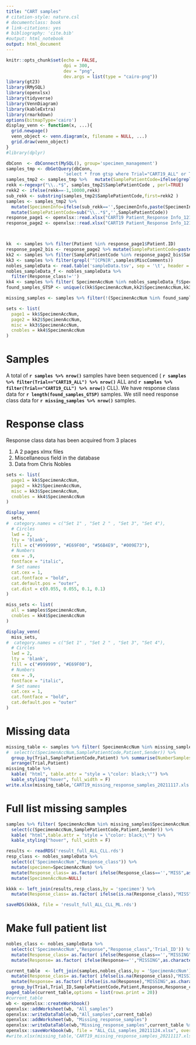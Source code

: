 ```yaml
---
title: "CART samples"
# citation-style: nature.csl
# documentclass: book
# link-citations: yes
# bibliography: 'cite.bib'
#output: html_notebook
output: html_document
---
```

<style>
.main-container {
  max-width: 1500px;!important
  margin-left: auto;!important
  margin-right: auto;!important
}
</style>

```r
knitr::opts_chunk$set(echo = FALSE,
                      dpi = 300,
                      dev = "png",
                      dev.args = list(type = "cairo-png"))
library(gt23)
library(RMySQL)
library(openxlsx)
library(tidyverse)
library(VennDiagram)
library(kableExtra)
library(rmarkdown)
options(bitmapType='cairo')
display_venn <- function(x, ...){
  grid.newpage()
  venn_object <- venn.diagram(x, filename = NULL, ...)
  grid.draw(venn_object)
}
#library(dplyr)
```

```r
dbConn  <- dbConnect(MySQL(), group='specimen_management')
samples_tmp <- dbGetQuery(dbConn, 
                      'select * from gtsp where Trial="CART19_ALL" or Trial="CART19_CLL"') 
samples_tmp2 <- samples_tmp %>%   mutate(SamplePatientCode=ifelse(grepl('^xxx$',SamplePatientCode),sub('^p','CHP',Patient),SamplePatientCode))
rekk <-regexpr("\\..*$", samples_tmp2$SamplePatientCode , perl=TRUE)
rekk2 <- ifelse(rekk==-1,10000,rekk)
sub_rekk <- substring(samples_tmp2$SamplePatientCode,first=rekk2 )
samples <- samples_tmp2 %>%
  mutate(SpecimenInfo=ifelse(sub_rekk=='',SpecimenInfo,paste(SpecimenInfo,sub_rekk,sep = ':'))) %>%
  mutate(SamplePatientCode=sub("\\..*$",'',SamplePatientCode))
response_page1 <- openxlsx::read.xlsx("CART19 Patient_Response Info_12102020.xlsx", 1, detectDates = TRUE)
response_page2 <- openxlsx::read.xlsx("CART19 Patient_Response Info_12102020.xlsx", 2, detectDates = TRUE)



kk  <- samples %>% filter(Patient %in% response_page1$Patient.ID)
response_page2_bis <- response_page2 %>% mutate(SamplePatientCode=paste0(protocol,'-',ID))
kk2 <- samples %>% filter(SamplePatientCode %in% response_page2_bis$SamplePatientCode)
kk3 <- samples %>% filter(grepl('^[CPN]R',samples$MiscComments))
nobles_sampleData <- read.table('sampleData.tsv', sep = '\t', header = TRUE) 
nobles_sampleData_f <- nobles_sampleData %>%
  filter(Response_class!='')
kk4 <- samples %>% filter( SpecimenAccNum %in% nobles_sampleData_f$SpecimenAccNum)
found_samples_GTSP <- unique(c(kk$SpecimenAccNum,kk2$SpecimenAccNum,kk3$SpecimenAccNum,kk4$SpecimenAccNum))

missing_samples <- samples %>% filter(!(SpecimenAccNum %in% found_samples_GTSP))

sets <- list(
  page1 = kk$SpecimenAccNum, 
  page2 = kk2$SpecimenAccNum, 
  misc = kk3$SpecimenAccNum,
  cnobles = kk4$SpecimenAccNum
)
```


# Samples

A total of __`r samples %>% nrow()`__ samples have been sequenced 
( __`r samples %>% filter(Trial=="CART19_ALL") %>% nrow()`__ ALL and 
 __`r samples %>% filter(Trial=="CART19_CLL") %>% nrow()`__ CLL). We have response class
 data for __`r length(found_samples_GTSP)`__ samples. We still need response class data
 for __`r missing_samples %>% nrow()`__ samples.
 
# Response class
 
 Response class data has been acquired from 3 places

 1. A 2 pages xlmx files
 2. Miscellaneous field in the database
 3. Data from Chris Nobles
 
 
```r

sets <- list(
  page1 = kk$SpecimenAccNum, 
  page2 = kk2$SpecimenAccNum, 
  misc = kk3$SpecimenAccNum,
  cnobles = kk4$SpecimenAccNum
)

display_venn(
  sets,
#  category.names = c("Set 1" , "Set 2 " , "Set 3", "Set 4"),
  # Circles
  lwd = 2,
  lty = 'blank',
  fill = c("#999999", "#E69F00", "#56B4E9", "#009E73"),
  # Numbers
  cex = .9,
  fontface = "italic",
  # Set names
  cat.cex = 1,
  cat.fontface = "bold",
  cat.default.pos = "outer",
  cat.dist = c(0.055, 0.055, 0.1, 0.1)
)
```

```r

miss_sets <- list(
  all = samples$SpecimenAccNum,
  cnobles = kk4$SpecimenAccNum
)

display_venn(
  miss_sets,
#  category.names = c("Set 1" , "Set 2 " , "Set 3", "Set 4"),
  # Circles
  lwd = 2,
  lty = 'blank',
  fill = c("#999999", "#E69F00"),
  # Numbers
  cex = .9,
  fontface = "italic",
  # Set names
  cat.cex = 1,
  cat.fontface = "bold",
  cat.default.pos = "outer"
)
```

# Missing data 

```r
missing_table <- samples %>% filter( SpecimenAccNum %in% missing_samples$SpecimenAccNum) %>%
#  select(c(SpecimenAccNum,SamplePatientCode,Patient,Sender)) %>%
  group_by(Trial,SamplePatientCode,Patient) %>% summarise(NumberSamples=n(),.groups='drop') %>%
  arrange(Trial,Patient) 
missing_table %>%
  kable( "html", table.attr = "style = \"color: black;\"") %>%
  kable_styling("hover", full_width = F)
write.xlsx(missing_table,'CART19_missing_response_samples_20211117.xls',overwrite = TRUE)
```



# Full list missing samples

```r
samples %>% filter( SpecimenAccNum %in% missing_samples$SpecimenAccNum) %>%
  select(c(SpecimenAccNum,SamplePatientCode,Patient,Sender)) %>%
  kable( "html",table.attr = "style = \"color: black;\"") %>%
  kable_styling("hover", full_width = F)
```

```r
results <- readRDS('result_full_ALL_CLL.rds')
resp_class <- nobles_sampleData %>%
  select(c('SpecimenAccNum',"Response_class")) %>%
  mutate(specimen=SpecimenAccNum) %>%
  mutate(Response_class= as.factor( ifelse(Response_class=='',"MISS",as.character(Response_class)))) %>%
  mutate(SpecimenAccNum=NULL)

kkkk <- left_join(results,resp_class,by = 'specimen') %>%
  mutate(Response_class= as.factor( ifelse(is.na(Response_class),"MISS",as.character(Response_class))))

saveRDS(kkkk, file = 'result_full_ALL_CLL_ML.rds')  
```

# Make full patient list

```r
nobles_class <- nobles_sampleData %>%
  select(c('SpecimenAccNum',"Response","Response_class",'Trial_ID')) %>%
  mutate(Response_class= as.factor( ifelse(Response_class=='',"MISSING",as.character(Response_class)))) %>%
  mutate(Response= as.factor( ifelse(Response=='',"MISSING",as.character(Response)))) 

current_table  <- left_join(samples,nobles_class,by = 'SpecimenAccNum') %>%
  mutate(Response_class= as.factor( ifelse(is.na(Response_class),"MISSING",as.character(Response_class)))) %>%
  mutate(Response= as.factor( ifelse(is.na(Response),"MISSING",as.character(Response)))) %>%
  group_by(Trial,Trial_ID,SamplePatientCode,Patient,Response,Response_class) %>% summarise(NumberSamples=n(),.groups='drop')
paged_table(current_table,options = list(rows.print = 20))
#current_table
wb <- openxlsx::createWorkbook()
openxlsx::addWorksheet(wb, "All_samples")
openxlsx::writeDataTable(wb,"All_samples",current_table)
openxlsx::addWorksheet(wb, "Missing_response_samples")
openxlsx::writeDataTable(wb,"Missing_response_samples",current_table %>% filter(Response=='MISSING'))
openxlsx::saveWorkbook(wb, file = "ALL_CLL_samples_20211124.xlsx", overwrite = TRUE)
#write.xlsx(missing_table,'CART19_missing_response_samples_20211117.xls',overwrite = TRUE)
```
